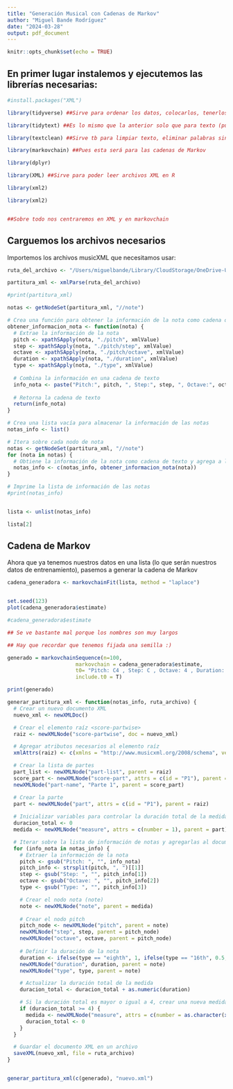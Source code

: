 ```yaml
---
title: "Generación Musical con Cadenas de Markov"
author: "Miguel Bande Rodríguez"
date: "2024-03-28"
output: pdf_document
---
```


```r
knitr::opts_chunk$set(echo = TRUE)
```

## En primer lugar instalemos y ejecutemos las librerías necesarias:

```r

#install.packages("XML")

library(tidyverse) ##Sirve para ordenar los datos, colocarlos, tenerlos bonitos, etc.

library(tidytext) ##Es lo mismo que la anterior solo que para texto (puede quitar acentos, poner todo en minúsculas, etc.)

library(textclean) ##Sirve tb para limpiar texto, eliminar palabras sin sentido

library(markovchain) ##Pues esta será para las cadenas de Markov 

library(dplyr)

library(XML) ##Sirve para poder leer archivos XML en R

library(xml2)

library(xml2)


##Sobre todo nos centraremos en XML y en markovchain
```

## Carguemos los archivos necesarios

Importemos los archivos musicXML que necesitamos usar:

```r

ruta_del_archivo <- "/Users/miguelbande/Library/CloudStorage/OneDrive-UniversidadComplutensedeMadrid(UCM)/Matemáticas y estadística 0035/4º de carrera/APRS/Trabajom APRS/Archivos musicales/Cancion_gift.musicXML"

partitura_xml <- xmlParse(ruta_del_archivo)

#print(partitura_xml)

notas <- getNodeSet(partitura_xml, "//note")

# Crea una función para obtener la información de la nota como cadena de texto
obtener_informacion_nota <- function(nota) {
  # Extrae la información de la nota
  pitch <- xpathSApply(nota, "./pitch", xmlValue)
  step <- xpathSApply(nota, "./pitch/step", xmlValue)
  octave <- xpathSApply(nota, "./pitch/octave", xmlValue)
  duration <- xpathSApply(nota, "./duration", xmlValue)
  type <- xpathSApply(nota, "./type", xmlValue)
  
  # Combina la información en una cadena de texto
  info_nota <- paste("Pitch:", pitch, ", Step:", step, ", Octave:", octave, ", Duration:", duration, ", Type:", type)
  
  # Retorna la cadena de texto
  return(info_nota)
}

# Crea una lista vacía para almacenar la información de las notas
notas_info <- list()

# Itera sobre cada nodo de nota
notas <- getNodeSet(partitura_xml, "//note")
for (nota in notas) {
  # Obtiene la información de la nota como cadena de texto y agrega a la lista
  notas_info <- c(notas_info, obtener_informacion_nota(nota))
}

# Imprime la lista de información de las notas
#print(notas_info)


lista <- unlist(notas_info)

lista[2]

```

## Cadena de Markov

Ahora que ya tenemos nuestros datos en una lista (lo que serán nuestros datos de entrenamiento), pasemos a generar la cadena de Markov

```r

cadena_generadora <- markovchainFit(lista, method = "laplace")


set.seed(123)
plot(cadena_generadora$estimate)

```

```r

#cadena_generadora$estimate

## Se ve bastante mal porque los nombres son muy largos

```

```r


## Hay que recordar que tenemos fijada una semilla :)

generado = markovchainSequence(n=100,
                      markovchain = cadena_generadora$estimate,
                      t0= "Pitch: C4 , Step: C , Octave: 4 , Duration: 1 , Type: eighth",
                      include.t0 = T)

print(generado)

```



```r
generar_partitura_xml <- function(notas_info, ruta_archivo) {
  # Crear un nuevo documento XML
  nuevo_xml <- newXMLDoc()

  # Crear el elemento raíz <score-partwise>
  raiz <- newXMLNode("score-partwise", doc = nuevo_xml)

  # Agregar atributos necesarios al elemento raíz
  xmlAttrs(raiz) <- c(xmlns = "http://www.musicxml.org/2008/schema", version = "3.1")

  # Crear la lista de partes
  part_list <- newXMLNode("part-list", parent = raiz)
  score_part <- newXMLNode("score-part", attrs = c(id = "P1"), parent = part_list)
  newXMLNode("part-name", "Parte 1", parent = score_part)

  # Crear la parte
  part <- newXMLNode("part", attrs = c(id = "P1"), parent = raiz)
  
  # Inicializar variables para controlar la duración total de la medida
  duracion_total <- 0
  medida <- newXMLNode("measure", attrs = c(number = 1), parent = part)

  # Iterar sobre la lista de información de notas y agregarlas al documento XML
  for (info_nota in notas_info) {
    # Extraer la información de la nota
    pitch <- gsub("Pitch: ", "", info_nota)
    pitch_info <- strsplit(pitch, ", ")[[1]]
    step <- gsub("Step: ", "", pitch_info[1])
    octave <- gsub("Octave: ", "", pitch_info[2])
    type <- gsub("Type: ", "", pitch_info[3])

    # Crear el nodo nota (note)
    note <- newXMLNode("note", parent = medida)
    
    # Crear el nodo pitch
    pitch_node <- newXMLNode("pitch", parent = note)
    newXMLNode("step", step, parent = pitch_node)
    newXMLNode("octave", octave, parent = pitch_node)
    
    # Definir la duración de la nota
    duration <- ifelse(type == "eighth", 1, ifelse(type == "16th", 0.5, ifelse(type == "quarter", 2, 4)))
    newXMLNode("duration", duration, parent = note)
    newXMLNode("type", type, parent = note)

    # Actualizar la duración total de la medida
    duracion_total <- duracion_total + as.numeric(duration)

    # Si la duración total es mayor o igual a 4, crear una nueva medida
    if (duracion_total >= 4) {
      medida <- newXMLNode("measure", attrs = c(number = as.character(xmlSize(getNodeSet(part, "//measure")) + 1)), parent = part)
      duracion_total <- 0
    }
  }

  # Guardar el documento XML en un archivo
  saveXML(nuevo_xml, file = ruta_archivo)
}


generar_partitura_xml(c(generado), "nuevo.xml")

```

